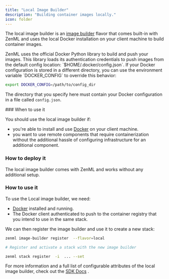 ```yaml
---
title: "Local Image Builder"
description: "Building container images locally."
icon: folder
---
```


The local image builder is an [image builder](/stack-components/image-builders) flavor that comes built-in with ZenML and uses the local Docker installation on your client machine to build container images.

<Info>
  ZenML uses the official Docker Python library to build and push your images. This library loads its authentication credentials to push images from the default config location: `$HOME/.docker/config.json`. If your Docker configuration is stored in a different directory, you can use the environment variable `DOCKER_CONFIG` to override this behavior:

```bash
export DOCKER_CONFIG=/path/to/config_dir
```

The directory that you specify here must contain your Docker configuration in a file called `config.json`.

</Info>
### When to use it

You should use the local image builder if:

* you're able to install and use [Docker](https://www.docker.com) on your client machine.
* you want to use remote components that require containerization without the additional hassle of configuring infrastructure for an additional component.

### How to deploy it

The local image builder comes with ZenML and works without any additional setup.

### How to use it

To use the Local image builder, we need:

* [Docker](https://www.docker.com) installed and running.
* The Docker client authenticated to push to the container registry that you intend to use in the same stack.

We can then register the image builder and use it to create a new stack:

```bash
zenml image-builder register  --flavor=local

# Register and activate a stack with the new image builder

zenml stack register  -i  ... --set
```

For more information and a full list of configurable attributes of the local image builder, check out the [SDK Docs](https://sdkdocs.zenml.io/latest/core%5Fcode%5Fdocs/core-image%5Fbuilders/#zenml.image%5Fbuilders.local%5Fimage%5Fbuilder.LocalImageBuilder) .
